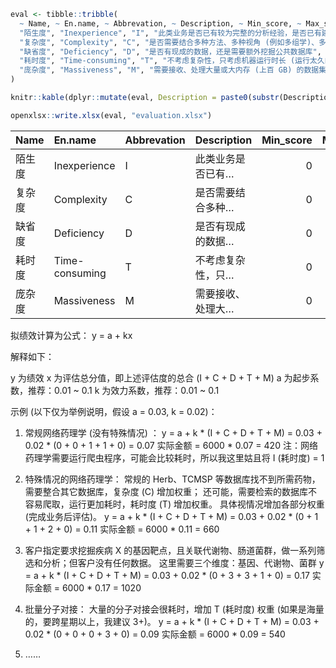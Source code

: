 
```r
eval <- tibble::tribble(
  ~ Name, ~ En.name, ~ Abbrevation, ~ Description, ~ Min_score, ~ Max_score, ~ Note,
  "陌生度", "Inexperience", "I", "此类业务是否已有较为完整的分析经验，是否已有建立好的工作流", 0, 3, "",
  "复杂度", "Complexity", "C", "是否需要结合多种方法、多种视角 (例如多组学)、多种数据库来源", 0, 3, "",
  "缺省度", "Deficiency", "D", "是否有现成的数据，还是需要额外挖掘公共数据库", 0, 3, "",
  "耗时度", "Time-consuming", "T", "不考虑复杂性，只考虑机器运行时长 (运行太久的程序，要是有特殊情况，不容易调试)", 0, 3, "",
  "庞杂度", "Massiveness", "M", "需要接收、处理大量或大内存 (上百 GB) 的数据集；或者，提供的数据是难以解析的，比如需要 OCR 识别的图片形式", 0, 3, ""
)

knitr::kable(dplyr::mutate(eval, Description = paste0(substr(Description, 1, 8), "...")))

openxlsx::write.xlsx(eval, "evaluation.xlsx")
```

|Name   |En.name        |Abbrevation |Description         | Min_score| Max_score|Note |
|:------|:--------------|:-----------|:-------------------|---------:|---------:|:----|
|陌生度 |Inexperience   |I           |此类业务是否已有... |         0|         3|     |
|复杂度 |Complexity     |C           |是否需要结合多种... |         0|         3|     |
|缺省度 |Deficiency     |D           |是否有现成的数据... |         0|         3|     |
|耗时度 |Time-consuming |T           |不考虑复杂性，只... |         0|         3|     |
|庞杂度 |Massiveness    |M           |需要接收、处理大... |         0|         3|     |

拟绩效计算为公式： y = a + kx

解释如下：

y 为绩效
x 为评估总分值，即上述评估度的总合 (I + C + D + T + M) 
a 为起步系数，推荐：0.01 ~ 0.1
k 为效力系数，推荐：0.01 ~ 0.1

示例 (以下仅为举例说明，假设 a = 0.03, k = 0.02)：

1. 常规网络药理学 (没有特殊情况) ：
   y = a + k * (I + C + D + T + M) = 0.03 + 0.02 * (0 + 0 + 1 + 1 + 0) = 0.07
   实际金额 = 6000 * 0.07 = 420
   注：网络药理学需要运行爬虫程序，可能会比较耗时，所以我这里姑且将 I (耗时度) = 1

2. 特殊情况的网络药理学：
   常规的 Herb、TCMSP 等数据库找不到所需药物，需要整合其它数据库，复杂度 (C) 增加权重；
   还可能，需要检索的数据库不容易爬取，运行更加耗时，耗时度 (T) 增加权重。
   具体视情况增加各部分权重 (完成业务后评估)。
   y = a + k * (I + C + D + T + M) = 0.03 + 0.02 * (0 + 1 + 1 + 2 + 0) = 0.11
   实际金额 = 6000 * 0.11 = 660

3. 客户指定要求挖掘疾病 X 的基因靶点，且关联代谢物、肠道菌群，做一系列筛选和分析；但客户没有任何数据。
   这里需要三个维度：基因、代谢物、菌群
   y = a + k * (I + C + D + T + M) = 0.03 + 0.02 * (0 + 3 + 3 + 1 + 0) = 0.17
   实际金额 = 6000 * 0.17 = 1020

4. 批量分子对接：
   大量的分子对接会很耗时，增加 T (耗时度) 权重 (如果是海量的，要跨星期以上，我建议 3+)。
   y = a + k * (I + C + D + T + M) = 0.03 + 0.02 * (0 + 0 + 0 + 3 + 0) = 0.09
   实际金额 = 6000 * 0.09 = 540

5. ……


